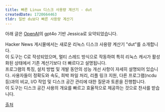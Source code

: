 ```yaml
---
title: 빠른 Linux 디스크 사용량 계산기 - dut
createdDate: 1720664463
tldr: 일반 du보다 빠른 사용량 계산기
---
```

아래 글은 [OpenAI](https://openai.com)의 gpt4o 기반 Jessica로 요약되었습니다.

Hacker News 게시물에서는 새로운 리눅스 디스크 사용량 계산기 "dut"를 소개합니다.\
이 도구는 C로 작성되었으며, 멀티 스레드 방식으로 작동하여 특히 리눅스 캐시가 활성화된 상태에서 기존 계산기보다 더 빠르다고 설명됩니다.\
프로그램의 특징, 설치 방법 및 개발 동안의 성능 개선 사항이 자세히 설명되어 있습니다. 사용자들이 정확도와 속도, 희박 파일 처리, 리플 링크 지원, 다른 프로그램(ncdu 등)과의 비교, I/O 작업 및 디스크 공간 관리에 대한 질문과 토론을 진행합니다.\
이 도구는 디스크 공간 사용의 개요를 빠르고 효율적으로 제공하는 것으로 찬사를 받습니다.

[출처](https://news.ycombinator.com/item?id=40932492)
